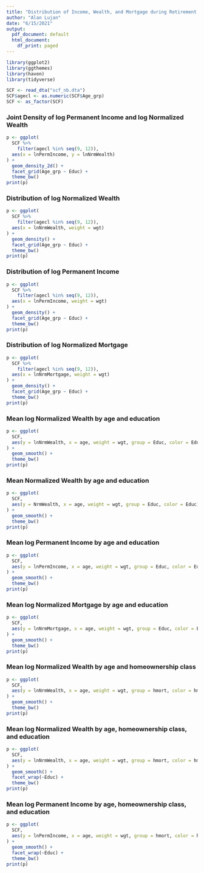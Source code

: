 ```yaml
---
title: "Distribution of Income, Wealth, and Mortgage during Retirement in SCF"
author: "Alan Lujan"
date: "6/15/2021"
output:
  pdf_document: default
  html_document:
    df_print: paged
---
```


```r
library(ggplot2)
library(ggthemes)
library(haven)
library(tidyverse)

SCF <- read_dta("scf_nb.dta")
SCF$agecl <- as.numeric(SCF$Age_grp)
SCF <- as_factor(SCF)
```

### Joint Density of log Permanent Income and log Normalized Wealth

```r
p <- ggplot(
  SCF %>%
    filter(agecl %in% seq(9, 12)),
  aes(x = lnPermIncome, y = lnNrmWealth)
) +
  geom_density_2d() +
  facet_grid(Age_grp ~ Educ) +
  theme_bw()
print(p)
```

\newpage 

### Distribution of log Normalized Wealth

```r
p <- ggplot(
  SCF %>%
    filter(agecl %in% seq(9, 12)),
  aes(x = lnNrmWealth, weight = wgt)
) +
  geom_density() +
  facet_grid(Age_grp ~ Educ) +
  theme_bw()
print(p)
```

\newpage

### Distribution of log Permanent Income

```r
p <- ggplot(
  SCF %>%
    filter(agecl %in% seq(9, 12)),
  aes(x = lnPermIncome, weight = wgt)
) +
  geom_density() +
  facet_grid(Age_grp ~ Educ) +
  theme_bw()
print(p)
```

\newpage

### Distribution of log Normalized Mortgage

```r
p <- ggplot(
  SCF %>%
    filter(agecl %in% seq(9, 12)),
  aes(x = lnNrmMortgage, weight = wgt)
) +
  geom_density() +
  facet_grid(Age_grp ~ Educ) +
  theme_bw()
print(p)
```

\newpage

### Mean log Normalized Wealth by age and education

```r
p <- ggplot(
  SCF,
  aes(y = lnNrmWealth, x = age, weight = wgt, group = Educ, color = Educ)
) +
  geom_smooth() +
  theme_bw()
print(p)
```

\newpage

### Mean Normalized Wealth by age and education

```r
p <- ggplot(
  SCF,
  aes(y = NrmWealth, x = age, weight = wgt, group = Educ, color = Educ)
) +
  geom_smooth() +
  theme_bw()
print(p)
```

\newpage

### Mean log Permanent Income by age and education 

```r
p <- ggplot(
  SCF,
  aes(y = lnPermIncome, x = age, weight = wgt, group = Educ, color = Educ)
) +
  geom_smooth() +
  theme_bw()
print(p)
```

\newpage

### Mean log Normalized Mortgage by age and education 

```r
p <- ggplot(
  SCF,
  aes(y = lnNrmMortgage, x = age, weight = wgt, group = Educ, color = Educ)
) +
  geom_smooth() +
  theme_bw()
print(p)
```

\newpage

### Mean log Normalized Wealth by age and homeownership class

```r
p <- ggplot(
  SCF,
  aes(y = lnNrmWealth, x = age, weight = wgt, group = hmort, color = hmort)
) +
  geom_smooth() +
  theme_bw()
print(p)
```

\newpage

### Mean log Normalized Wealth by age, homeownership class, and education

```r
p <- ggplot(
  SCF,
  aes(y = lnNrmWealth, x = age, weight = wgt, group = hmort, color = hmort)
) +
  geom_smooth() +
  facet_wrap(~Educ) +
  theme_bw()
print(p)
```

\newpage

### Mean log Permanent Income by age, homeownership class, and education

```r
p <- ggplot(
  SCF,
  aes(y = lnPermIncome, x = age, weight = wgt, group = hmort, color = hmort)
) +
  geom_smooth() +
  facet_wrap(~Educ) +
  theme_bw()
print(p)
```

